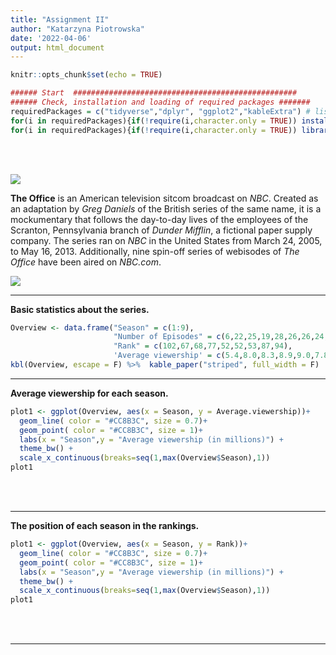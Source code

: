 ```yaml
---
title: "Assignment II"
author: "Katarzyna Piotrowska"
date: '2022-04-06'
output: html_document
---
```


```r
knitr::opts_chunk$set(echo = TRUE)

```


```r
###### Start  ##################################################
###### Check, installation and loading of required packages #######
requiredPackages = c("tidyverse","dplyr", "ggplot2","kableExtra") # list of required packages
for(i in requiredPackages){if(!require(i,character.only = TRUE)) install.packages(i)}
for(i in requiredPackages){if(!require(i,character.only = TRUE)) library(i,character.only = TRUE) }
```

<br> </br>

![](IMG/logo.png)


**The Office** is an American television sitcom broadcast on *NBC*. Created as an adaptation by *Greg Daniels* of the British series of the same name, it is a mockumentary that follows the day-to-day lives of the employees of the Scranton, Pennsylvania branch of *Dunder Mifflin*, a fictional paper supply company. The series ran on *NBC* in the United States from March 24, 2005, to May 16, 2013. Additionally, nine spin-off series of webisodes of *The Office* have been aired on *NBC.com*.

![](IMG/poster.jpg)

---


**Basic statistics about the series.**

```r
Overview <- data.frame("Season" = c(1:9),
                       "Number of Episodes" = c(6,22,25,19,28,26,26,24,25),
                       "Rank" = c(102,67,68,77,52,52,53,87,94),
                       'Average viewership' = c(5.4,8.0,8.3,8.9,9.0,7.8,7.7,6.5,5.1))
kbl(Overview, escape = F) %>%  kable_paper("striped", full_width = F)
```

---

**Average viewership for each season.**

```r
plot1 <- ggplot(Overview, aes(x = Season, y = Average.viewership))+
  geom_line( color = "#CC8B3C", size = 0.7)+
  geom_point( color = "#CC8B3C", size = 1)+
  labs(x = "Season",y = "Average viewership (in millions)") +
  theme_bw() +
  scale_x_continuous(breaks=seq(1,max(Overview$Season),1))
plot1
```

<br> </br>

---

**The position of each season in the rankings.**

```r
plot1 <- ggplot(Overview, aes(x = Season, y = Rank))+
  geom_line( color = "#CC8B3C", size = 0.7)+
  geom_point( color = "#CC8B3C", size = 1)+
  labs(x = "Season",y = "Average viewership (in millions)") +
  theme_bw() +
  scale_x_continuous(breaks=seq(1,max(Overview$Season),1))
plot1
```

<br> </br>

---
